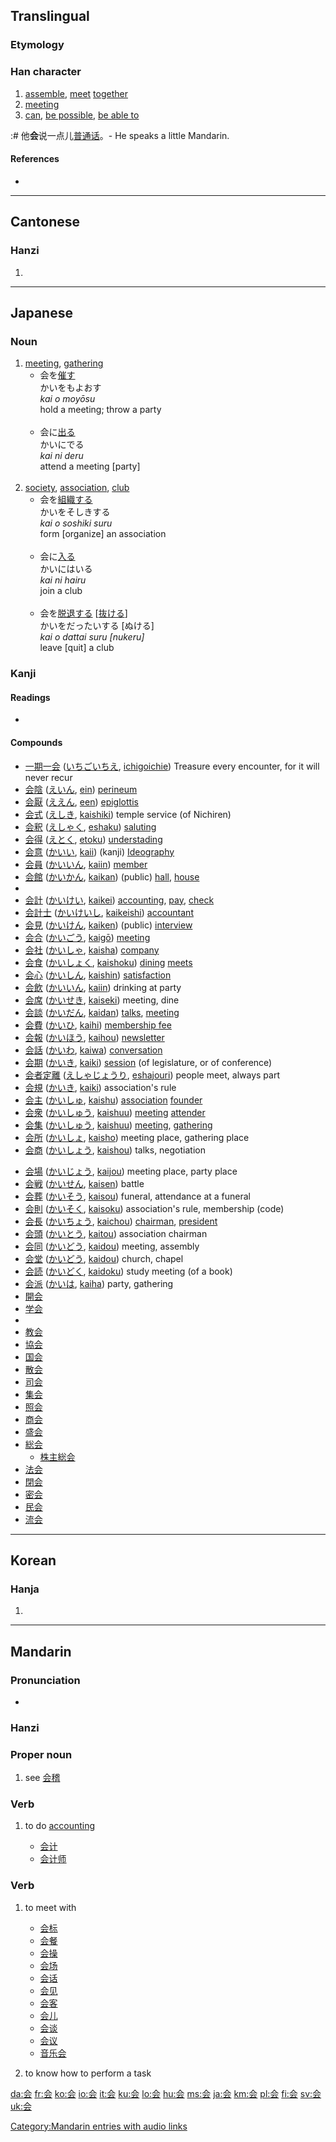 {{also|會}}
{{also|hui}}
==Translingual==
{{stroke order|type=animate}}

===Etymology===
{{Han simp|會|f=曾|t=云}}

===Han character===
{{Han char|rn=9|rad=人|as=04|sn=6|four=|canj=人一一戈 (OMMI)}}

# [[assemble]], [[meet]] [[together]]
# [[meeting]]
# [[can]], [[be possible]], [[be able to]]
:# 他'''会'''说一点儿[[普通话]]。- He speaks a little Mandarin.

====References====
* {{Han ref|kx=0096.121|dkj=00460|dj=0204.110|hdz=10116.030|uh=4F1A|ud=20250}}

----

==Cantonese==

===Hanzi===
{{yue-hanzi|jyut=|y=wui2, wui4 wui6}}

# {{defn|Cantonese}}

----

==Japanese==
{{ja-see-also|会する}}
===Noun===
{{ja-noun|k|hira=かい|rom=kai}}

# [[meeting]], [[gathering]]
#* 会を[[催す]]<br>かいをもよおす<br>''kai o moyōsu''<br>hold a meeting; throw a party<br><br>
#* 会に[[出る]]<br>かいにでる<br>''kai ni deru''<br>attend a meeting [party]<br><br>
# [[society]], [[association]], [[club]]
#* 会を[[組織]]する<br>かいをそしきする<br>''kai o soshiki suru''<br>form [organize] an association<br><br>
#* 会に[[入る]]<br>かいにはいる<br>''kai ni hairu''<br>join a club<Br><br>
#* 会を[[脱退]]する <nowiki>[</nowiki>[[抜ける]]<nowiki>]</nowiki><br>かいをだったいする [ぬける]<br>''kai o dattai suru [nukeru]''<br>leave [quit] a club

===Kanji===
{{ja-kanji|grade=2|rs=人04}}

====Readings====
* {{ja-readings|on=[[かい]] ([[kai]]), [[え]] ([[e]])|kun=[[あう]] ([[会う]], [[au]]), [[あつまる]] ([[atsumaru]])|nanori=[[あい]] ([[ai]]), [[い]] ([[i]])}}

====Compounds====
{{top2}}
* [[一期一会]] ([[いちごいちえ]], [[ichigoichie]]) Treasure every encounter, for it will never recur
* [[会陰]] ([[えいん]], [[ein]]) [[perineum]]
* [[会厭]] ([[ええん]], [[een]]) [[epiglottis]]
* [[会式]] ([[えしき]], [[kaishiki]]) temple service (of Nichiren)
* [[会釈]] ([[えしゃく]], [[eshaku]]) [[saluting]]
* [[会得]] ([[えとく]], [[etoku]]) [[understading]]
* [[会意]] ([[かいい]], [[kaii]])  (kanji) [[Ideography]]
* [[会員]] ([[かいいん]], [[kaiin]]) [[member]]
* [[会館]] ([[かいかん]], [[kaikan]]) (public) [[hall]], [[house]]
* {{term|会議||(business) [[meeting]], [[council]], [[congress]]|tr=[[かいぎ]], [[kaigi]]|sc=Jpan|lang=ja}}
* [[会計]] ([[かいけい]], [[kaikei]]) [[accounting]], [[pay]], [[check]]
* [[会計士]] ([[かいけいし]], [[kaikeishi]]) [[accountant]]
* [[会見]] ([[かいけん]], [[kaiken]]) (public) [[interview]]
* [[会合]] ([[かいごう]], [[kaigō]]) [[meeting]]
* [[会社]] ([[かいしゃ]], [[kaisha]]) [[company]]
* [[会食]] ([[かいしょく]], [[kaishoku]]) [[dining]] [[meets]]
* [[会心]] ([[かいしん]], [[kaishin]]) [[satisfaction]]
* [[会飲]] ([[かいいん]], [[kaiin]]) drinking at party
* [[会席]] ([[かいせき]], [[kaiseki]]) meeting, dine
* [[会談]] ([[かいだん]], [[kaidan]]) [[talks]], [[meeting]]
* [[会費]] ([[かいひ]], [[kaihi]]) [[membership fee]]
* [[会報]] ([[かいほう]], [[kaihou]]) [[newsletter]]
* [[会話]] ([[かいわ]], [[kaiwa]]) [[conversation]]
* [[会期]] ([[かいき]], [[kaiki]]) [[session]] (of legislature, or of conference)
* [[会者定離]] ([[えしゃじょうり]], [[eshajouri]]) people meet, always part
* [[会規]] ([[かいき]], [[kaiki]]) association's rule
* [[会主]] ([[かいしゅ]], [[kaishu]]) [[association]] [[founder]]
* [[会衆]] ([[かいしゅう]], [[kaishuu]]) [[meeting]] [[attender]]
* [[会集]] ([[かいしゅう]], [[kaishuu]]) [[meeting]], [[gathering]]
* [[会所]] ([[かいしょ]], [[kaisho]]) meeting place, gathering place
* [[会商]] ([[かいしょう]], [[kaishou]]) talks, negotiation
{{mid2}}
* [[会場]] ([[かいじょう]], [[kaijou]]) meeting place, party place
* [[会戦]] ([[かいせん]], [[kaisen]]) battle
* [[会葬]] ([[かいそう]], [[kaisou]]) funeral, attendance at a funeral
* [[会則]] ([[かいそく]], [[kaisoku]]) association's rule, membership (code)
* [[会長]] ([[かいちょう]], [[kaichou]]) [[chairman]], [[president]]
* [[会頭]] ([[かいとう]], [[kaitou]]) association chairman
* [[会同]] ([[かいどう]], [[kaidou]]) meeting, assembly
* [[会堂]] ([[かいどう]], [[kaidou]]) church, chapel
* [[会読]] ([[かいどく]], [[kaidoku]]) study meeting (of a book)
* [[会派]] ([[かいは]], [[kaiha]]) party, gathering
* [[開会]]
* [[学会]]
*{{term|議会||(the) [[Diet]]; [[parliament]]; [[congress]]|tr=[[ぎかい]], [[gikai]]|sc=Jpan|lang=ja}}
* [[教会]]
* [[協会]]
* [[国会]]
* [[散会]]
* [[司会]]
* [[集会]]
* [[照会]]
* [[商会]]
* [[盛会]]
* [[総会]]
** [[株主総会]]
* [[法会]]
* [[閉会]]
* [[密会]]
* [[民会]]
* [[流会]]
{{bottom}}

----

==Korean==

===Hanja===
{{ko-hanja|hangeul=[[회]], [[괴]]|rv=hoe, goe|mr=hoe, koe}}

# {{defn|Korean}}

----

==Mandarin==

===Pronunciation===
* {{audio|zh-huì.ogg|audio}}

===Hanzi===
{{cmn-hanzi|tra=會|pin=[[huì]] ([[hui4]]), [[kuài]] ([[kuai4]]), [[guì]] ([[gui4]])|wg=kuei<sup>4</sup>, hui<sup>4</sup>, k'uai<sup>4</sup>}}

===Proper noun===
{{cmn-proper|s|pin=Guì|pint=gui4|tra=會|sim=会|rs=人04}}

# {{literary|lang=zh-cn|skey=kuai4}} see [[会稽]]

===Verb===
{{cmn-verb|s|pin=kuài|pint=kuai4|tra=會|sim=会|rs=人04}}

# {{literary|lang=zh-cn|skey=kuai4}} to do [[accounting]]
#* [[会计]]
#* [[会计师]]

===Verb===
{{cmn-verb|s|pin=huì|pint=hui4|tra=會|sim=会|rs=人04}}

# {{Beginning Mandarin|lang=zh-cn|skey=hui4}} to meet with
#* [[会标]]
#* [[会餐]]
#* [[会操]]
#* [[会场]]
#* [[会话]]
#* [[会见]]
#* [[会客]]
#* [[会儿]]
#* [[会谈]]
#* [[会议]]
#* [[音乐会]]
# {{Beginning Mandarin|lang=zh-cn|skey=hui4}} to know how to perform a task

[[Category:Mandarin entries with audio links]]

[[da:会]]
[[fr:会]]
[[ko:会]]
[[io:会]]
[[it:会]]
[[ku:会]]
[[lo:会]]
[[hu:会]]
[[ms:会]]
[[ja:会]]
[[km:会]]
[[pl:会]]
[[fi:会]]
[[sv:会]]
[[uk:会]]